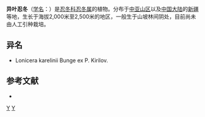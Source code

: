 {{Speciesbox 
| genus = Lonicera
| species = heterophylla
| authority = Decne.
}}

'''异叶忍冬'''（[[学名|学名]]：{{lang|la|''Lonicera heterophylla''}}）是[[忍冬科|忍冬科]][[忍冬属|忍冬属]]的植物。分布于[[中亚山区|中亚山区]]以及[[中国大陆|中国大陆]]的[[新疆|新疆]]等地，生长于海拔2,000米至2,500米的地区，一般生于山坡林间阴处，目前尚未由人工引种栽培。

== 异名 ==
* Lonicera karelinii Bunge ex P. Kirilov.

== 参考文献 ==
<div class="references-small">
* {{cite web| url =http://www.bioinfo.cn/db05/KmzwSpecies.php?action=view&id=3012| title =异叶忍冬| work =《中国高等植物数据库全库》| publisher =中国科学院微生物研究所| author =昆明植物研究所| accessdate =2009-02-23| deadurl =yes| archiveurl =https://web.archive.org/web/20160305032017/http://www.bioinfo.cn/db05/KmzwSpecies.php?action=view&id=3012| archivedate =2016-03-05}}
</div>
{{Taxonbar|from=Q11065895}}

[[Category:忍冬属|Y]]
[[Category:新疆植物|Y]]